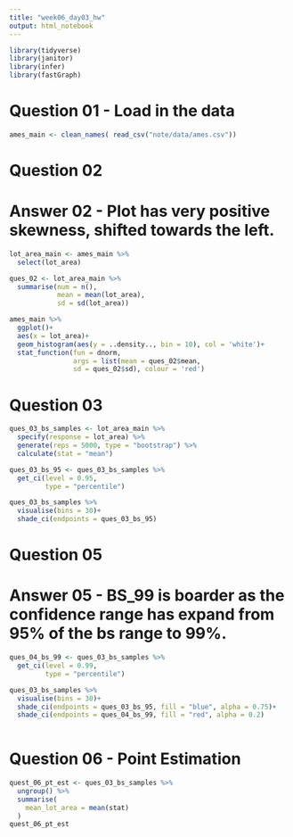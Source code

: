 ```yaml
---
title: "week06_day03_hw"
output: html_notebook
---
```


```r
library(tidyverse)
library(janitor)
library(infer)
library(fastGraph)
```
# Question 01 - Load in the data
```r
ames_main <- clean_names( read_csv("note/data/ames.csv"))
```
# Question 02
# Answer 02 - Plot has very positive skewness, shifted towards the left.
```r
lot_area_main <- ames_main %>% 
  select(lot_area)

ques_02 <- lot_area_main %>% 
  summarise(num = n(),
            mean = mean(lot_area),
            sd = sd(lot_area))

ames_main %>% 
  ggplot()+
  aes(x = lot_area)+
  geom_histogram(aes(y = ..density.., bin = 10), col = 'white')+
  stat_function(fun = dnorm, 
                args = list(mean = ques_02$mean,
                sd = ques_02$sd), colour = 'red')
```
# Question 03
```r
ques_03_bs_samples <- lot_area_main %>% 
  specify(response = lot_area) %>% 
  generate(reps = 5000, type = "bootstrap") %>% 
  calculate(stat = "mean")

ques_03_bs_95 <- ques_03_bs_samples %>% 
  get_ci(level = 0.95,
         type = "percentile")

ques_03_bs_samples %>% 
  visualise(bins = 30)+
  shade_ci(endpoints = ques_03_bs_95)
```
# Question 05
# Answer 05 - BS_99 is boarder as the confidence range has expand from 95% of the bs range to 99%.
```r
ques_04_bs_99 <- ques_03_bs_samples %>% 
  get_ci(level = 0.99,
         type = "percentile")

ques_03_bs_samples %>% 
  visualise(bins = 30)+
  shade_ci(endpoints = ques_03_bs_95, fill = "blue", alpha = 0.75)+
  shade_ci(endpoints = ques_04_bs_99, fill = "red", alpha = 0.2)
  
```
# Question 06 - Point Estimation

```r
quest_06_pt_est <- ques_03_bs_samples %>%
  ungroup() %>%
  summarise(
    mean_lot_area = mean(stat)
  ) 
quest_06_pt_est
```


